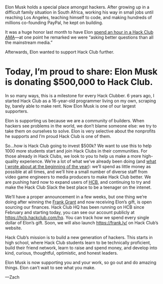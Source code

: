 Elon Musk holds a special place amongst hackers. After growing up in a difficult
family situation in South Africa, working his way in small jobs until reaching
Los Angeles, teaching himself to code, and making hundreds of millions
co-founding PayPal, he kept on building.

It was a huge honor last month to have Elon [spend an hour in a Hack Club
AMA](https://youtu.be/riru9OzScwk)—at one point he remarked we were “asking
better questions than all the mainstream media.”

Afterwards, Elon wanted to support Hack Club further.

# Today, I’m proud to share: Elon&nbsp;Musk is donating $500,000 to&nbsp;Hack&nbsp;Club.

In so many ways, this is a milestone for every Hack Clubber. 6 years ago, I
started Hack Club as a 16-year-old programmer living on my own, scraping by,
barely able to make rent. Now Elon Musk is one of our largest supporters.

Elon is supporting us because we are a community of builders. When hackers see
problems in the world, we don’t blame someone else: we try to take them on
ourselves to solve. Elon is very selective about the nonprofits he supports and
I’m proud Hack Club is one of them.

So…how is Hack Club going to invest $500k? We want to use this to help 1000 more
students start and join Hack Clubs in their communities. For those already in
Hack Clubs, we look to you to help us make a more high-quality experience. We’re
a lot of what we’ve already been doing (and [what I wrote about at the beginning
of the year](https://zachinto2020.wordpress.com/2019/12/31/as-midnight-approaches/)):
we’ll spend as little money as possible at all times, and we’ll hire a small
number of diverse staff from video game engineers to media producers to make
Hack Club better. We are pushing hard now to expand users of [HCB](https://hackclub.com/fiscal-sponsorship/),
and continuing to try and make the Hack Club Slack the best place to be a teenager on the intenet.

We’ll have a proper announcement in a few weeks, but one thing we’re doing after
winning the [Frank Grant](https://grant.frank.ly/) and now receiving Elon’s
gift, is open sourcing our finances. Hack Club HQ has been running on HCB
since February and starting today, you can see our account publicly at
https://hcb.hackclub.com/hq. You can track how we spend every single dollar of
Elon’s gift. Soon, we will also launch https://frank.ly/ on Hack&nbsp;Club’s
website.

Hack Club’s mission is to build a new generation of hackers. This starts in high
school, where Hack Club students learn to be technically proficient, build their
friend network, learn to raise and spend money, and develop into kind, curious,
thoughtful, optimistic, and honest leaders.

Elon Musk is now supporting you and your work, so go out and do amazing things.
Elon can’t wait to see what you make.

—Zach
